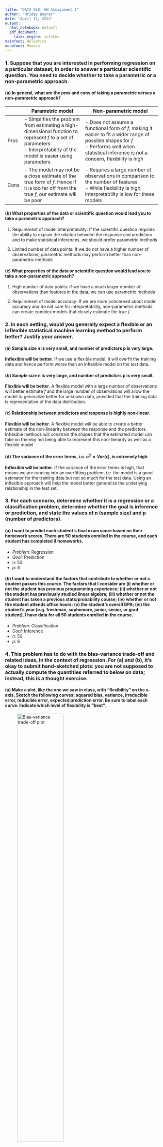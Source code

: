```yaml
---
title: "DATA 558: HW Assignment 1"
author: "Hriday Baghar"
date: "April 12, 2022"
output:
  html_notebook: default
  pdf_document:
    latex_engine: xelatex
mainfont: Helvetica
monofont: Monaco
---
```


### 1. Suppose that you are interested in performing regression on a particular dataset, in order to answer a particular scientific question. You need to decide whether to take a parametric or a non-parametric approach.

#### (a) In general, what are the pros and cons of taking a parametric versus a non-parametric approach?

|      |Parametric model | Non-parametric model|
|---   |-----------------|---------------------|
|Pros  | - Simplifies the problem from estimating a high-dimensional function to represent $f$ to a set of parameters <br> - Interpretability of the model is easier using parameters| - Does not assume a functional form of $f$, making it easier to fit a wider range of possible shapes for $f$ <br> - Performs well when statistical inference is not a concern, flexibility is high|
|Cons  | - The model may not be a close estimate of the true form of $f$. Hence if it is too far off from the true $f$, our estimate will be poor| - Requires a large number of observations in comparison to the number of features <br> - While flexibility is high, interpretability is low for these models|

#### (b) What properties of the data or scientific question would lead you to take a parametric approach?
1. Requirement of model interpretability: If the scientific question requires the ability to explain the relation between the response and predictors and to make statistical inferences, we should prefer parametric methods

2. Limited number of data points: If we do not have a higher number of observations, parametric methods may perform better than non-parametric methods

#### (c) What properties of the data or scientific question would lead you to take a non-parametric approach?
1. High number of data points: If we have a much larger number of observations than features in the data, we can use parametric methods

2. Requirement of model accuracy: If we are more concerned about model accuracy and do not care for interpretability, non-parametric methods can create complex models that closely estimate the true $f$.

### 2. In each setting, would you generally expect a flexible or an inflexible statistical machine learning method to perform better? Justify your answer.

#### (a) Sample size n is very small, and number of predictors p is very large.
**Inflexible will be better**. If we use a flexible model, it will overfit the training data and hence perform worse than an inflexible model on the test data.

#### (b) Sample size n is very large, and number of predictors p is very small.
**Flexible will be better**. A flexible model with a large number of observations will better estimate $f$ and the large number of observations will allow the model to generalize better for unknown data, provided that the training data is representative of the data distribution.

#### (c) Relationship between predictors and response is highly non-linear.
**Flexible will be better**. A flexible model will be able to create a better estimate of the non-linearity between the response and the predictors. Inflexible methods will constrain the shapes that the estimated model can take on thereby not being able to represent this non-linearity as well as a flexible model.

#### (d) The variance of the error terms, i.e. $\sigma^2 = Var(\epsilon)$, is extremely high.
**Inflexible will be better**. If the variance of the error terms is high, that means we are running into an overfitting problem, i.e. the model is a good estimator for the training data but not so much for the test data. Using an inflexible approach will help the model better generalize the underlying relationship in the test set.

### 3. For each scenario, determine whether it is a regression or a classification problem, determine whether the goal is inference or prediction, and state the values of n (sample size) and p (number of predictors).

#### (a) I want to predict each student’s final exam score based on their homework scores. There are 50 students enrolled in the course, and each student has completed 8 homeworks.

- *Problem:* Regression
- *Goal:* Prediction
- *n:* 50
- *p:* 8

#### (b) I want to understand the factors that contribute to whether or not a student passes this course. The factors that I consider are (i) whether or not the student has previous programming experience; (ii) whether or not the student has previously studied linear algebra; (iii) whether or not the student has taken a previous stats/probability course; (iv) whether or not the student attends office hours; (v) the student’s overall GPA; (vi) the student’s year (e.g. freshman, sophomore, junior, senior, or grad student). I have data for all 50 students enrolled in the course.

- *Problem:* Classification
- *Goal:* Inference
- *n:* 50
- *p:* 6

### 4. This problem has to do with the bias-variance trade-off and related ideas, in the context of regression. For (a) and (b), it’s okay to submit hand-sketched plots: you are not supposed to actually compute the quantities referred to below on data; instead, this is a thought exercise.

#### (a) Make a plot, like the one we saw in class, with “flexibility” on the x-axis. Sketch the following curves: squared bias, variance, irreducible error, reducible error, expected prediction error. Be sure to label each curve. Indicate which level of flexibility is “best”.
<div align = "center">![Bias-variance trade-off plot](IMG_0005.PNG){width=60%}</div>

#### (b) Make a plot with “flexibility” on the x-axis. Sketch curves corresponding to the training error and the test error. Be sure to label each curve. Indicate which level of flexibility is “best”.
<div align = "center">![Training and test error plot](IMG_0006.PNG){width=60%}</div>

#### (c) Describe an $\hat{f}$ that has extremely low bias, and extremely high variance. Explain your answer.
An $\hat{f}$ that passes very closely through each point in the training data will have extremely low bias and extremely high variance. This is because the bias is the difference between the true value and estimated value (which in this case will be low for the model we describe). The variance will be high because for a different training set, the $\hat{f}$ will look very different, as it depends highly on what training data is observed.

#### (d) Describe an $\hat{f}$ that has extremely high bias, and zero variance. Explain your answer.
A model that only has a randomly selected intercept value would have extremely high bias and zero variance. Bias would be extremely high because the model will have estimates that are way off from the true values. Variance will be zero because the model always returns a single value for $\hat{f}(X_0)$ no matter what the value of $X_0$ is. Hence, $Var(\hat{f}(X_0)) = 0$.

### 5. We now consider a classification problem. Suppose we have 2 classes (labels), 25 observations per class, and p = 2 features. We will call one class the “red” class and the other class the “blue” class. The observations in the red class are drawn i.i.d. from a $N_p(\mu_r, I)$ distribution, and the observations in the blue class are drawn i.i.d. from a $N_p(\mu_b, I)$ distribution, where $\mu_r = \binom{0}{0}$ is the mean in the red class, and where $\mu_b = \binom{1.5}{1.5}$ is the mean in the blue class.

#### (a) Generate a training set, consisting of 25 observations from the red class and 25 observations from the blue class. (You will want to use the R function rnorm.) Plot the training set. Make sure that the axes are properly labeled, and that the observations are colored according to their class label.
```r
set.seed(558)

x.train.red <- matrix(rnorm(50), nrow = 25, ncol = 2)
x.train.blue <- matrix(rnorm(50, mean = 1.5), nrow = 25, ncol = 2)

x.train <- data.frame(rbind(x.train.red, x.train.blue), class = c(rep("red",25), rep("blue", 25)), stringsAsFactors = TRUE)

library(ggplot2)

color.names <- levels(x.train$class)
names(color.names) <- color.names 
color.scale.gg <- scale_color_manual(name = "Class", values=color.names)

ggplot(data = x.train, aes(x=X1, y=X2, color=class)) +
  geom_point() +
  color.scale.gg +
  ggtitle("Scatterplot of training set")
```
```r
#cleanup
rm(x.train.red, x.train.blue)
```


#### (b) Now generate a test set consisting of 25 observations from the red class and 25 observations from the blue class. On a single plot, display both the 2 training and test set, using one symbol to indicate training observations (e.g. circles) and another symbol to indicate the test observations (e.g. squares). Make sure that the axes are properly labeled, that the symbols for training and test observations are explained in a legend, and that the observations are colored according to their class label.
```r
x.test.red <- matrix(rnorm(50), nrow = 25, ncol = 2)
x.test.blue <- matrix(rnorm(50, mean = 1.5), nrow = 25, ncol = 2)

x.test <- data.frame(rbind(x.test.red, x.test.blue), class = c(rep("red",25), rep("blue", 25)), stringsAsFactors = TRUE)

shape.scale.gg <- scale_shape_manual("Dataset", values = c("training"=19, "test"=1))

ggplot() +
  geom_point(data = x.train, aes(x=X1, y=X2, color = class, shape = "training")) +
  geom_point(data = x.test, aes(x=X1, y=X2, color = class,  shape = "test")) +
  color.scale.gg +
  shape.scale.gg +
  ggtitle("Scatterplot of training and test dataset")
```
```r
#cleanup
rm(x.test.red, x.test.blue)
```

#### (c) Using the knn function in the library class, fit a k-nearest neighbors model on the training set, for a range of values of k from 1 to 20. Make a plot that displays the value of 1/k on the x-axis, and classification error (both training error and test error) on the y-axis. Make sure all axes and curves are properly labeled. Explain your results.
```r
library(class)

K <- seq(1,20)

y.train <- x.train[, c(3)]
x.train <- x.train[,-c(3)]

y.test <- x.test[, c(3)]
x.test <- x.test[, -c(3)]

compute.knn.metrics <- function(k){
  train.knn <- knn(train = x.train, test = x.train, cl = y.train, k = k)
  test.knn <- knn(train = x.train, test = x.test, cl = y.train, k = k)
  
  train.err <- 1 - length(which(train.knn == y.train))/nrow(x.train)
  test.err <- 1 - length(which(test.knn == y.test))/nrow(x.test)
  
  return(c(train.err, test.err, k, test.knn))
}

results <- t(sapply(K, function(k) compute.knn.metrics(k)))
error.results <- data.frame(results[,c(1:3)])
names(error.results) <- c("training.error", "test.error", "k")

ggplot(data = error.results, aes(x = 1/k)) +
  geom_line(aes(y=training.error, color="Training Error")) +
  geom_line(aes(y=test.error, color="Test Error")) +
  labs(y = "Error Rate", title = "Plot of training and test errors for KNN", subtitle = "Range of K = [1,20]") +
  theme(legend.title = element_blank()) 
```
We see from the graph that, as k decreases (1/k increases), the training error drops eventually to 0, however the corresponding test error increases. k = 1 is an example of a highly flexible model, and the graph depicts the problem with more flexibility - the tendency to overfit training data.

This can also be a sign that a highly flexible or non-linear model is not as good a fit than less flexible models, as we see a steadily rising test error as the value of k decreases.

#### (d) For the value of k that resulted in the smallest test error in part (c) above, make a plot displaying the test observations as well as their true and predicted class labels. Make sure that all axes and points are clearly labeled.
```r
min.k <- which(error.results$test.error == min(error.results$test.error))
#Above value turns out to be 10

predictions <- as.factor(results[min.k, -c(1:3)])
levels(predictions) <- levels(y.test)
best.test.result <- data.frame(x.test, y.test, predictions)

shape.scale.gg <- scale_shape_manual("Predicted class", values = c("blue"=1,"red"=19)) 

ggplot(data = best.test.result, aes(x = X1, y = X2, color = y.test, shape = predictions)) +
  geom_point() +
  color.scale.gg +
  shape.scale.gg +
  ggtitle("Scatterplot of true and predicted class for test set",subtitle = "Using KNN with K = 10")
```
```r
#Cleanup
rm(list = ls()[!ls() %in% c("color.scale.gg","shape.scale.gg","compute.knn.metrics")])
```
#### (e) Recall that the Bayes classifier assigns an observation to the red class if $Pr(Y = red|X = x) > 0.5$, and to the blue class otherwise. The Bayes error rate is the error rate associated with the Bayes classifier. What is the value of the Bayes error rate in this problem? Explain your answer.
We will calculate the euclidean distance of each point from the mean of the two distributions i.e. $\mu_r = \binom{0}{0}$ and $\mu_b = \binom{1.5}{1.5}$ and assign the class to the observation whose mean is closest to it. We do this because the $P(Y = red | X) > 0.5$ for a point that is closer to $\mu_r = \binom{0}{0}$ and the same for Y=blue and $\mu_b$.

We can make the above assumption because both distributions are symmetric normal distributions with equal variances,hence the decision boundary is a straight line equidistant from both clusters.

We simulate a large number of test observations from the two distributions and apply the above described process to calculate the Bayes error rate.
```r
x.sim.red <- matrix(rnorm(1e6), nrow = 0.5e6, ncol = 2)
x.sim.blue <- matrix(rnorm(1e6, mean = 1.5), nrow = 0.5e6, ncol = 2)

x.sim <- data.frame(rbind(x.sim.red, x.sim.blue), class = c(rep("red",0.5e6), rep("blue", 0.5e6)), stringsAsFactors = TRUE)

bayes.classifer <- function(x) {
  x$dist.red <- sqrt((x.sim[,1] - 0)^2 + (x.sim[,2] - 0)^2)
  x$dist.blue <- sqrt((x.sim[,1] - 1.5)^2 + (x.sim[,2] - 1.5)^2) 
  
  x$predicted <- ifelse(x$dist.red < x$dist.blue, "red", "blue")
  levels(x$predicted) <- levels(x$class)
  
  err <- 1-length(which(x$class == x$predicted))/nrow(x)
  
  return(err)
}

bayes.error <- bayes.classifer(x.sim)
cat("Error rate of Bayes classifier = ", bayes.error)
```
```r
#Cleanup
rm(list = ls()[!ls() %in% c("color.scale.gg","shape.scale.gg","compute.knn.metrics")])
```

### 6. We will once again perform k-nearest-neighbors in a setting with p = 2 features. But this time, we’ll generate the data differently: let $X_1 \sim Unif[0, 1]$ and $X_2 \sim Unif[0, 1]$, i.e. the observations for each feature are i.i.d. from a uniform distribution. An observation belongs to class “red” if $(X_1 - 0.5)^2 + (X_2 - 0.5)^2 > 0.15$ and $X_1 > 0.5$; to class “green” if $(X_1 - 0.5)^2 + (X_2 - 0.5)^2 > 0.15$ and $X_1 \le 0.5$; and to class “blue” otherwise.
```r
assign.class <- function(x1,x2) {
  if(((x1-0.5)^2 + (x2-0.5)^2) > 0.15 && x1 > 0.5){
    return("red")
  }
  else if(((x1-0.5)^2 + (x2-0.5)^2) > 0.15 && x1 <= 0.5){
    return("green")
  }
  else{
    return("blue")
  }
}
```


#### (a) Generate a training set of n = 200 observations. (You will want to use the R function runif.) Plot the training set. Make sure that the axes are properly labeled, and that the observations are colored according to their class label.
```r
set.seed(558)

x.mat <- matrix(runif(400), ncol = 2)
y.train <- as.factor(apply(x.mat, MARGIN = 1, function(x) assign.class(x[1], x[2])))

x.train <- data.frame(x.mat, class = y.train)

color.names <- levels(x.train$class)
names(color.names) <- color.names 
color.scale.gg <- scale_color_manual(name = "Class", values=color.names)

ggplot(data = x.train, aes(x=X1, y=X2, color=class)) +
  geom_point() +
  color.scale.gg +
  ggtitle("Scatterplot of training set")
```

```r
#cleanup
rm(x.mat)
```

#### (b) Now generate a test set consisting of another 200 observations. On a single plot, display both the training and test set, using one symbol to indicate training observations (e.g. circles) and another symbol to indicate the test observations (e.g. squares). Make sure that the axes are properly labeled, that the symbols for training and test observations are explained in a legend, and that the observations are colored according to their class label.
```r
x.mat <- matrix(runif(400), ncol = 2)
y.test <- as.factor(apply(x.mat, MARGIN = 1, function(x) assign.class(x[1], x[2])))

levels(y.test) <- levels(y.train)

x.test <- data.frame(x.mat, class = y.test)

shape.scale.gg <- scale_shape_manual("Dataset", values = c("training"=19, "test"=1))

ggplot() +
  geom_point(data = x.train, aes(x=X1, y=X2, color = class, shape = "training")) +
  geom_point(data = x.test, aes(x=X1, y=X2, color = class,  shape = "test")) +
  color.scale.gg +
  shape.scale.gg +
  ggtitle("Scatterplot of training and test dataset")
```
```r
#cleanup
rm(x.mat)
```

#### (c) Using the knn function in the library class, fit a k-nearest neighbors model on the training set, for a range of values of k from 1 to 50. Make a plot that displays the value of 1/k on the x-axis, and classification error (both training error and test error) on the y-axis. Make sure all axes and curves are properly labeled. Explain your results.
```r
K <- seq(1,50)

x.train <- x.train[,-c(3)]
x.test <- x.test[,-c(3)]

results <- t(sapply(K, function(k) compute.knn.metrics(k)))
error.results <- data.frame(results[,c(1:3)])
names(error.results) <- c("training.error", "test.error", "k")

ggplot(data = error.results, aes(x = 1/k)) +
  geom_line(aes(y=training.error, color="Training Error")) +
  geom_line(aes(y=test.error, color="Test Error")) +
  labs(y = "Error Rate", title = "Plot of training and test errors for KNN", subtitle = "Range of K = [1,50]") +
  theme(legend.title = element_blank()) 
```
We see that for larger values of k (lower 1/k), the training and test error are very high. As the value of k decreases, model flexibility increases and such models are a better fit for the data. We can guess from the scatter plot that the decision boundary is likely to be non-linear and this is reflected in the above graph too as more flexible models (lower k) have lower test error than less flexible models (higher k).

The reason why the smallest value of k is still not the best model is because of overfitting. The model is highly tuned for the training data but not so much for the test data.

#### (d) For the value of k that resulted in the smallest test error in part (c) above, make a plot displaying the test observations as well as their true and predicted class labels. Make sure that all axes and points are clearly labeled.
```r
min.k <- which(error.results$test.error == min(error.results$test.error))

predictions <- as.factor(results[min.k, -c(1:3)])
levels(predictions) <- levels(y.test)
best.test.result <- data.frame(x.test, y.test, predictions)

shape.scale.gg <- scale_shape_manual("Predicted class", values = c("blue"=1, "green"= 4, "red"=19)) 

ggplot(data = best.test.result, aes(x = X1, y = X2, color = y.test, shape = predictions)) +
  geom_point() +
  color.scale.gg +
  shape.scale.gg +
  ggtitle("Scatterplot of true and predicted class for test set",subtitle = "Using KNN with K = 11") 
```

#### (e) In this example, what is the Bayes error rate? Justify your answer, and explain how it relates to your findings in (c) and (d).
In this example, the Bayes error rate would be 0. This is because, the Bayes classifier, which is the ideal classifier would be the equations that we used to assign the classes to our training and test sets. We know that $P(Y = red | X) = 1$ if $(X_1 - 0.5)^2 + (X_2 - 0.5)^2 > 0.15$ and $X_1 > 0.5$, $P(Y = green | X) = 1$ if $(X_1 - 0.5)^2 + (X_2 - 0.5)^2 > 0.15$ and $X_1 \le 0.5$ and $P(Y = blue | X) = 1$ if $(X_1 - 0.5)^2 + (X_2 - 0.5)^2 \le 0.15$. Using this information, we can always classify all our observations perfectly.

In (d) we can see that the misclassifications are only made in cases that are close to the boundary of the circle $(X_1 - 0.5)^2 + (X_2 - 0.5)^2 = 0.15$, which is the Bayes decision boundary. From part (c) we see that a smaller value of k, which results in higher model flexibility is able to approximate the non-linear decision boundary. The KNN model is trying to approximate the equation of the circle, and the K value in (d) is the one that comes closest to the true boundary.

```r
rm(list = ls())
```

### 7. This exercise involves the Boston housing data set, which is part of the ISLR2 library.

#### (a) How many rows are in this data set? How many columns? What do the rows and columns represent?
```r
library(ISLR2)

cat("Rows = ", dim(Boston)[1])
cat("\nColumns =", dim(Boston)[2])
```
Each row represents a suburb and each column represents a feature of the suburb. A detailed description of the dataset from help documentation:

**Boston Data**

*Description:*
A data set containing housing values in 506 suburbs of Boston.

*Format:*
A data frame with 506 rows and 13 variables.

*Variables:*

- *crim:* per capita crime rate by town.
- *zn:* proportion of residential land zoned for lots over 25,000 sq.ft.
- *indus:* proportion of non-retail business acres per town.
- *chas:* Charles River dummy variable (= 1 if tract bounds river; 0 otherwise).
- *nox:* nitrogen oxides concentration (parts per 10 million).
- *rm:* average number of rooms per dwelling.
- *age:* proportion of owner-occupied units built prior to 1940.
- *dis:* weighted mean of distances to five Boston employment centers.
- *rad:* index of accessibility to radial highways.
- *tax:* full-value property-tax rate per $10,000.
- *ptratio:* pupil-teacher ratio by town.
- *lstat:* lower status of the population (percent).
- *medv:* median value of owner-occupied homes in $1000s.

#### (b) Make some pairwise scatterplots of the predictors (columns) in this data set. Describe your findings.
```r
library(GGally)

ggpairs(data = Boston[,-c(4)], aes(alpha = 0.01), upper = list(continuous = wrap("cor", size = 3))) +
  theme(axis.line=element_blank(),
        axis.text=element_blank(),
        axis.ticks=element_blank())
```
The categorical variable chas has been omitted form this plot as it does not provide useful information. We make a few observations on apparent linear relationships as they are easiest to discern from the plot:

- Highly positive linear relation (based on correlation coefficient and scatter) between 
  - number of rooms per dwelling (rm) and median value of owner occupied homes (medv)
  - lots zoned for 25K sq ft (zn) and weighted distance to 5 Boston employment centers (dis)
  - nitrogen oxide concentration (nox) and proportion of owner occupied units built before 1940 (age)
  - full value property tax per $10K (tax) and proportion of non-retail establishments (indus)
  - crime rate (crim) and accessibility to radial highways (rad)
  
- Highly negative linear relation (based on correlation coefficient and scatter) between
  - weighted distance to 5 Boston employment centers (dis) and proportion of non-retail establishments (indus)
  - weighted distance to 5 Boston employment centers (dis) and nitrogen oxide concentration (nox)
  - lower status of the population (percent) (lstat) and number of rooms per dwelling (rm)
  - weighted distance to 5 Boston employment centers (dis) and proportion of owner occupied units built before 1940 (age)
  - (lstat) lower status of the population (percent) and median value of owner occupied homes (medv)

#### (c) Are any of the predictors associated with per capita crime rate? If so, explain the relationship.
Yes, per capita crime rate is related to other variables in the data as follows:

- Increases with decrease in lots zoned for 25K sq ft(zn), weighted distance to 5 Boston employment centers (dis), median value of owner occupied homes (medv)
- Increases with increase in nitrogen oxide concentration (nox), proportion of homes built before 1940 (age), property tax rate (tax), pupil-teacher ratio (ptratio), lower status of the population (percent) (lstat)
- Increases with decrease in rooms per dwelling (rm) up to a certain point and then starts increasing with some outlier observations

#### (d) Do any of the suburbs of Boston appear to have particularly high crime rates? Tax rates? Pupil-teacher ratios? Comment on the range of each predictor.
```r
library(dplyr)

#Summary statistics for top 10 values of crime rate:
Boston |> top_n(10, crim) |> arrange(desc(crim)) |> select(crim) |> summarise(min(crim), mean(crim), max(crim))

#Summary statistics for top 10 values of tax rate:
Boston |> top_n(10, tax) |> arrange(desc(tax)) |> select(tax) |> summarise(min(tax), mean(tax), max(tax))

#Summary statistics for top 10 values of pupil-teacher ratio:
Boston |> top_n(10, ptratio) |> arrange(desc(ptratio)) |> select(ptratio) |> summarise(min(ptratio), mean(ptratio), max(ptratio))

#Summary statistics for crime rate, tax rate and pupil-teacher ratio (entire dataset)
summary(Boston[, c(1,10,11)])
```
We see that the top 10 values for crime rate are much higher than the 75th percentile value. For tax rate, the 10th highest value is the same as the 75th percentile value (data must have a large number of values with 666) and the pupil-teacher ratio is slightly higher than the 75th percentile value.

The range of crime rate is extremely high, with some neighborhoods having less than < 1 crime per capita while others have almost 89 crimes per capita. There is also a lot of contrast in tax rate where some neighborhoods are taxed almost four times as much as the lowest. While the pupil-teacher ratio has a lower numerical range, a load of 10 extra pupils per teacher makes a huge difference to the individual attention a teacher can provide to a pupil.

#### (e) How many of the suburbs in this data set bound the Charles river?
```r
cat("Number of suburbs bounding the Charles river = ", sum(Boston$chas))
```

#### (f) What are the mean and standard deviation of the pupil-teacher ratio among the towns in this data set?
```r
cat("Mean of ptratio = ", mean(Boston$ptratio))
cat("SD of ptratio = ", sd(Boston$ptratio))
```

#### (g) Which suburb of Boston has highest median value of owner-occupied homes? What are the values of the other predictors for that suburb, and how do those values compare to the overall ranges for those predictors? Comment on your findings.
```r
#Data for towns with highest median value of owner occupied homes
Boston |> filter(medv == max(medv))
```
There are 16 suburbs with the highest median value of owner occupied homes.

```r
#Summary for towns with highest median value of owner occupied homes
summary(Boston |> filter(medv == max(medv)))
#Summary for entire dataset
summary(Boston)
```
Following is a summary of how the values of other variables compare to the overall ranges for the towns with the highest median value of owner-occupied homes:

- These towns don't have the lowest or highest crime rate. The mean value is lower but the median is higher. It seems like they experience somewhat high crime.
- More proportion of residential land zoned for lots over 25K sq.ft on an average but the maximum is not in this subset of towns
- 37.5% of these towns bound the Charles river
- The mean rooms per dwelling are higher than the overall mean. The maximum is not a part of this subset
- More owner occupied homes are built before 1940 in this subset, half these towns have around 90.2% homes built before 1940
- The weighted distance to 5 Boston employment centers is lower both in terms of mean value and range for this subset
- The tax rates for this subset are higher on average but not the highest in the data
- The pupil-teacher ratio is lower on average for this subset but not the lowest in the data 
- The lower status of the population (percent) is substantially lower for this subset of towns

#### (h) In this data set, how many of the suburbs average more than six rooms per dwelling? More than eight rooms per dwelling? Comment on the suburbs that average more than eight rooms per dwelling.
```r
cat("Suburbs with more than 6 rooms per dwelling on average = ", length(which(Boston$rm > 6)))
cat("Suburbs with more than 8 rooms per dwelling on average = ", length(which(Boston$rm > 8)))
```
```r
summary(Boston |> filter(rm > 8))
```
These suburbs have some of the lowest crime rates, pupil-teacher ratios, proportion of non-retail businesses and lower status of the population (percent) and highest median value of owner occupied homes.